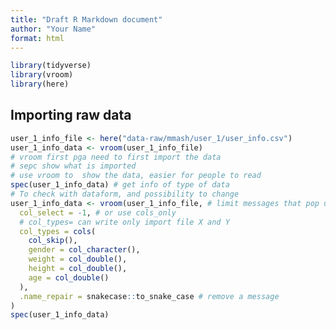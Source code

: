 ```yaml
---
title: "Draft R Markdown document"
author: "Your Name"
format: html
---
```


```r
library(tidyverse)
library(vroom)
library(here)
```


## Importing raw data
```r
user_1_info_file <- here("data-raw/mmash/user_1/user_info.csv")
user_1_info_data <- vroom(user_1_info_file)
# vroom first pga need to first import the data
# sepc show what is imported
# use vroom to  show the data, easier for people to read
spec(user_1_info_data) # get info of type of data
# To check with dataform, and possibility to change
user_1_info_data <- vroom(user_1_info_file, # limit messages that pop up
  col_select = -1, # or use cols_only
  # col_types= can write only import file X and Y
  col_types = cols(
    col_skip(),
    gender = col_character(),
    weight = col_double(),
    height = col_double(),
    age = col_double()
  ),
  .name_repair = snakecase::to_snake_case # remove a message
)
spec(user_1_info_data)
```
